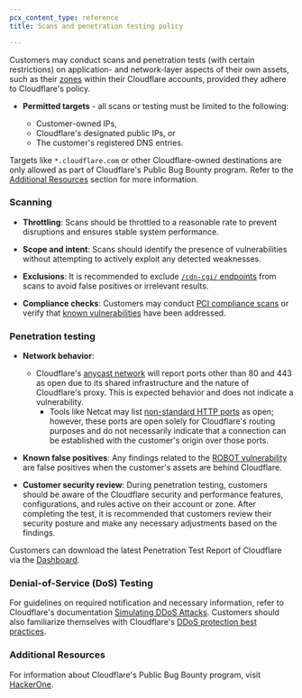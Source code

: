 ```yaml
---
pcx_content_type: reference
title: Scans and penetration testing policy

---
```


Customers may conduct scans and penetration tests (with certain restrictions) on application- and network-layer aspects of their own assets, such as their [zones](/fundamentals/setup/accounts-and-zones/#zones) within their Cloudflare accounts, provided they adhere to Cloudflare's policy.

- **Permitted targets** - all scans or testing must be limited to the following:

  	- Customer-owned IPs,
  	- Cloudflare's designated public IPs, or
 	- The customer's registered DNS entries.

Targets like `*.cloudflare.com` or other Cloudflare-owned destinations are only allowed as part of Cloudflare's Public Bug Bounty program. Refer to the [Additional Resources](#additional-resources) section for more information.

### Scanning

- **Throttling**: Scans should be throttled to a reasonable rate to prevent disruptions and ensures stable system performance.

- **Scope and intent**: Scans should identify the presence of vulnerabilities without attempting to actively exploit any detected weaknesses.

- **Exclusions**: It is recommended to exclude [`/cdn-cgi/` endpoints](/fundamentals/reference/cdn-cgi-endpoint/) from scans to avoid false positives or irrelevant results.

- **Compliance checks**: Customers may conduct [PCI compliance scans](/fundamentals/basic-tasks/pci-scans/) or verify that [known vulnerabilities](/ssl/reference/compliance-and-vulnerabilities/#known-vulnerabilities-mitigations) have been addressed.

### Penetration testing

- **Network behavior**:
  - Cloudflare's [anycast network](/fundamentals/concepts/how-cloudflare-works/) will report ports other than 80 and 443 as open due to its shared infrastructure and the nature of Cloudflare's proxy. This is expected behavior and does not indicate a vulnerability.
  	- Tools like Netcat may list [non-standard HTTP ports](/fundamentals/reference/network-ports/) as open; however, these ports are open solely for Cloudflare's routing purposes and do not necessarily indicate that a connection can be established with the customer's origin over those ports.

- **Known false positives**: Any findings related to the [ROBOT vulnerability](/ssl/reference/compliance-and-vulnerabilities/#return-of-bleichenbachers-oracle-threat-robot) are false positives when the customer's assets are behind Cloudflare.

- **Customer security review**: During penetration testing, customers should be aware of the Cloudflare security and performance features, configurations, and rules active on their account or zone. After completing the test, it is recommended that customers review their security posture and make any necessary adjustments based on the findings.

Customers can download the latest Penetration Test Report of Cloudflare via the [Dashboard](/fundamentals/reference/policies-compliances/compliance-docs/).

### Denial-of-Service (DoS) Testing

For guidelines on required notification and necessary information, refer to Cloudflare's documentation [Simulating DDoS Attacks](/ddos-protection/reference/simulate-ddos-attack). Customers should also familiarize themselves with Cloudflare's [DDoS protection best practices](/ddos-protection/best-practices/).

### Additional Resources

For information about Cloudflare's Public Bug Bounty program, visit [HackerOne](https://hackerone.com/cloudflare).
